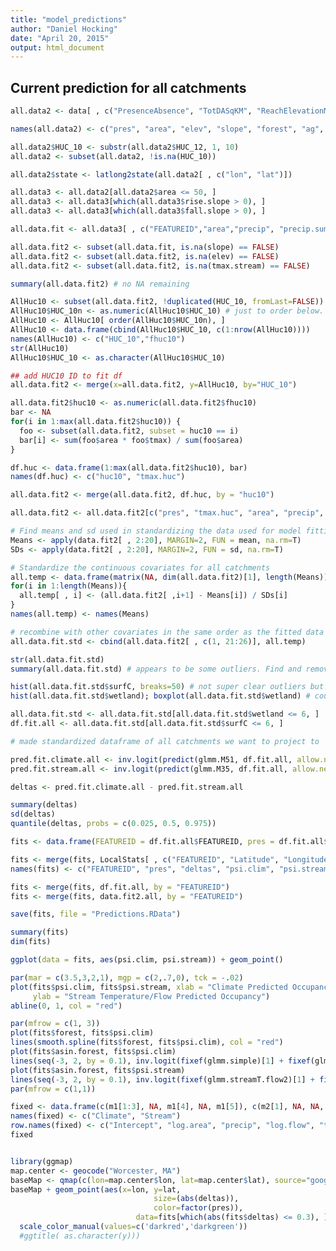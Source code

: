 ```yaml
---
title: "model_predictions"
author: "Daniel Hocking"
date: "April 20, 2015"
output: html_document
---
```


## Current prediction for all catchments
```r
all.data2 <- data[ , c("PresenceAbsence", "TotDASqKM", "ReachElevationM", "ReachSlopeDEG", "Forest", "Agriculture", "CONUSWetland", "CONUSOpenWater", "Developed", "AnnualTmaxC", "AnnualTminC", "WinterPrcpMM", "SummerPrcpMM", "AnnualPrcpMM", "SurficialCoarseC", "HydrologicGroupAB", "StreamOrder", "pred_flow", "SummerMaxT", "RiseSlope", "FallSlope", "TNC_DamCount","Latitude", "Longitude", "HUC_8", "HUC_12", "FEATUREID")] 

names(all.data2) <- c("pres", "area", "elev", "slope", "forest", "ag", "wetland", "water", "develop", "tmax", "tmin", "precip.winter", "precip.summer", "precip", "surfC", "hydroAB", "stream.order", "flow", "tmax.stream", "rise.slope", "fall.slope", "dams", "lat", "lon", "HUC_8", "HUC_12", "FEATUREID")

all.data2$HUC_10 <- substr(all.data2$HUC_12, 1, 10)
all.data2 <- subset(all.data2, !is.na(HUC_10))

all.data2$state <- latlong2state(all.data2[ , c("lon", "lat")])

all.data3 <- all.data2[all.data2$area <= 50, ]
all.data3 <- all.data3[which(all.data3$rise.slope > 0), ]
all.data3 <- all.data3[which(all.data3$fall.slope > 0), ]

all.data.fit <- all.data3[ , c("FEATUREID","area","precip", "precip.summer", "tmax.stream", "rise.slope", "fall.slope", "tmax", "tmin", "surfC", "forest", "ag", "slope","pres", "hydroAB", "wetland", "water", "elev", "develop", "dams", "flow", "state", "HUC_8","HUC_10")] # ,"state","stateID"

all.data.fit2 <- subset(all.data.fit, is.na(slope) == FALSE)
all.data.fit2 <- subset(all.data.fit2, is.na(elev) == FALSE)
all.data.fit2 <- subset(all.data.fit2, is.na(tmax.stream) == FALSE)

summary(all.data.fit2) # no NA remaining

AllHuc10 <- subset(all.data.fit2, !duplicated(HUC_10, fromLast=FALSE))
AllHuc10$HUC_10n <- as.numeric(AllHuc10$HUC_10) # just to order below. to be deleted
AllHuc10 <- AllHuc10[ order(AllHuc10$HUC_10n), ]
AllHuc10 <- data.frame(cbind(AllHuc10$HUC_10, c(1:nrow(AllHuc10))))
names(AllHuc10) <- c("HUC_10","fhuc10")
str(AllHuc10)
AllHuc10$HUC_10 <- as.character(AllHuc10$HUC_10)

## add HUC10 ID to fit df
all.data.fit2 <- merge(x=all.data.fit2, y=AllHuc10, by="HUC_10")

all.data.fit2$huc10 <- as.numeric(all.data.fit2$fhuc10)
bar <- NA
for(i in 1:max(all.data.fit2$huc10)) {
  foo <- subset(all.data.fit2, subset = huc10 == i)
  bar[i] <- sum(foo$area * foo$tmax) / sum(foo$area)
}

df.huc <- data.frame(1:max(all.data.fit2$huc10), bar)
names(df.huc) <- c("huc10", "tmax.huc")

all.data.fit2 <- merge(all.data.fit2, df.huc, by = "huc10")

all.data.fit2 <- all.data.fit2[c("pres", "tmax.huc", "area", "precip", "tmax.stream", "rise.slope", "fall.slope", "tmax", "tmin", "forest", "slope", "surfC", "ag", "precip.summer", "elev", "hydroAB", "develop", "flow", "wetland", "water", "FEATUREID", "state", "fhuc10", "HUC_8", "HUC_10", "dams")]

# Find means and sd used in standardizing the data used for model fitting
Means <- apply(data.fit2[ , 2:20], MARGIN=2, FUN = mean, na.rm=T)
SDs <- apply(data.fit2[ , 2:20], MARGIN=2, FUN = sd, na.rm=T)

# Standardize the continuous covariates for all catchments
all.temp <- data.frame(matrix(NA, dim(all.data.fit2)[1], length(Means)))
for(i in 1:length(Means)){
  all.temp[ , i] <- (all.data.fit2[ ,i+1] - Means[i]) / SDs[i]
}
names(all.temp) <- names(Means)

# recombine with other covariates in the same order as the fitted data
all.data.fit.std <- cbind(all.data.fit2[ , c(1, 21:26)], all.temp)

str(all.data.fit.std)
summary(all.data.fit.std) # appears to be some outliers. Find and remove.

hist(all.data.fit.std$surfC, breaks=50) # not super clear outliers but could exclude those over 4 or 5
hist(all.data.fit.std$wetland); boxplot(all.data.fit.std$wetland) # could cut off at 6

all.data.fit.std <- all.data.fit.std[all.data.fit.std$wetland <= 6, ]
df.fit.all <- all.data.fit.std[all.data.fit.std$surfC <= 6, ]


```


```r

# made standardized dataframe of all catchments we want to project to

pred.fit.climate.all <- inv.logit(predict(glmm.M51, df.fit.all, allow.new.levels = TRUE))
pred.fit.stream.all <- inv.logit(predict(glmm.M35, df.fit.all, allow.new.levels = TRUE))

deltas <- pred.fit.climate.all - pred.fit.stream.all

summary(deltas)
sd(deltas)
quantile(deltas, probs = c(0.025, 0.5, 0.975))

fits <- data.frame(FEATUREID = df.fit.all$FEATUREID, pres = df.fit.all$pres, deltas = deltas, psi.clim = pred.fit.climate.all, psi.stream = pred.fit.stream.all)

fits <- merge(fits, LocalStats[ , c("FEATUREID", "Latitude", "Longitude")], by = "FEATUREID")
names(fits) <- c("FEATUREID", "pres", "deltas", "psi.clim", "psi.stream", "lat", "lon")

fits <- merge(fits, df.fit.all, by = "FEATUREID") 
fits <- merge(fits, data.fit2.all, by = "FEATUREID") 

save(fits, file = "Predictions.RData")

summary(fits)
dim(fits)

ggplot(data = fits, aes(psi.clim, psi.stream)) + geom_point()

par(mar = c(3.5,3,2,1), mgp = c(2,.7,0), tck = -.02)
plot(fits$psi.clim, fits$psi.stream, xlab = "Climate Predicted Occupancy",
     ylab = "Stream Temperature/Flow Predicted Occupancy")
abline(0, 1, col = "red")

par(mfrow = c(1, 3))
plot(fits$forest, fits$psi.clim)
lines(smooth.spline(fits$forest, fits$psi.clim), col = "red")
plot(fits$asin.forest, fits$psi.clim)
lines(seq(-3, 2, by = 0.1), inv.logit(fixef(glmm.simple)[1] + fixef(glmm.simple)["asin.forest"]*(seq(-3, 2, by = 0.1))), col = "red")
plot(fits$asin.forest, fits$psi.stream)
lines(seq(-3, 2, by = 0.1), inv.logit(fixef(glmm.streamT.flow2)[1] + fixef(glmm.streamT.flow2)["asin.forest"]*(seq(-3, 2, by = 0.1))), col = "red")
par(mfrow = c(1,1))

fixed <- data.frame(c(m1[1:3], NA, m1[4], NA, m1[5]), c(m2[1], NA, NA, m2[2], m2[3:5]))
names(fixed) <- c("Climate", "Stream")
row.names(fixed) <- c("Intercept", "log.area", "precip", "log.flow", "tmax", "rise.slope", "asin.forest")
fixed


library(ggmap)
map.center <- geocode("Worcester, MA")
baseMap <- qmap(c(lon=map.center$lon, lat=map.center$lat), source="google", zoom=7)
baseMap + geom_point(aes(x=lon, y=lat, 
                                size=(abs(deltas)),
                                color=factor(pres)), 
                            data=fits[which(abs(fits$deltas) <= 0.3), ]) +
  scale_color_manual(values=c('darkred','darkgreen')) 
  #ggtitle( as.character(y)))

```
